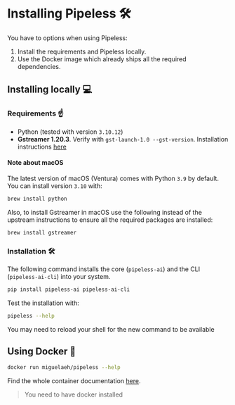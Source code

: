 
# Installing Pipeless 🛠️


You have to options when using Pipeless:

1. Install the requirements and Pipeless locally.
1. Use the Docker image which already ships all the required dependencies.

## Installing locally :computer:

### Requirements ☝️

* Python (tested with version `3.10.12`)
* **Gstreamer 1.20.3**. Verify with `gst-launch-1.0 --gst-version`. Installation instructions [here](https://gstreamer.freedesktop.org/documentation/installing/index.html?gi-language=python)

#### Note about macOS

The latest version of macOS (Ventura) comes with Python `3.9` by default. You can install version `3.10` with:

```bash copy
brew install python
```

Also, to install Gstreamer in macOS use the following instead of the upstream instructions to ensure all the required packages are installed:

```bash copy
brew install gstreamer
```

### Installation 🛠️

The following command installs the core (`pipeless-ai`) and the CLI (`pipeless-ai-cli`) into your system.

```bash copy
pip install pipeless-ai pipeless-ai-cli
```

Test the installation with:

```bash copy
pipeless --help
```

<Callout>
You may need to reload your shell for the new command to be available
</Callout>

## Using Docker 🐋

```bash copy
docker run miguelaeh/pipeless --help
```

Find the whole container documentation [here](/v0/container).

> You need to have docker installed